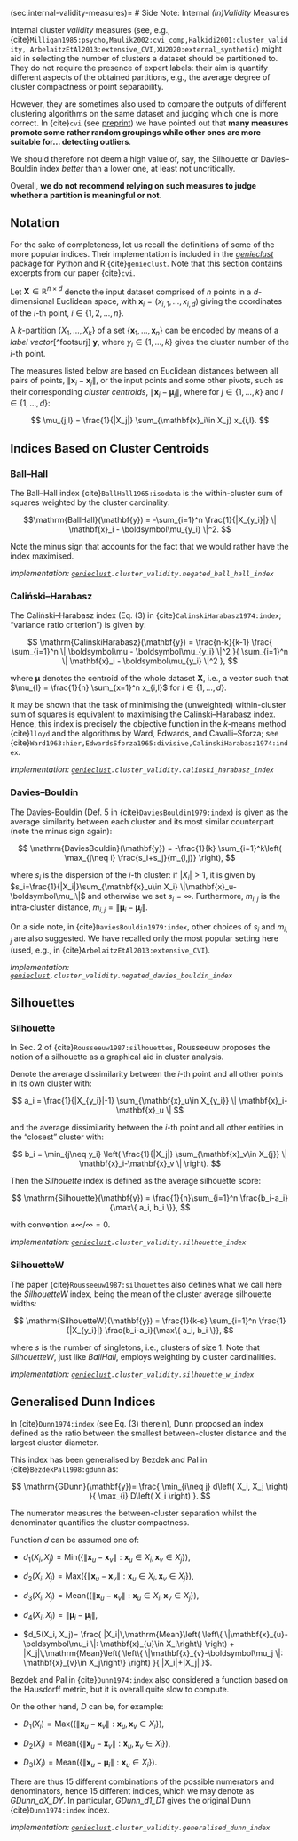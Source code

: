 (sec:internal-validity-measures)=
# Side Note: Internal *(In)Validity* Measures

<!--
TODO: clustering results - explore cvi_optim
-->

<!--
SKIP: Gagolewski's NN-based measures introduced in {cite}`cvi`
-->


Internal cluster *validity* measures (see, e.g.,
{cite}`Milligan1985:psycho,Maulik2002:cvi_comp,Halkidi2001:cluster_validity,
ArbelaitzEtAl2013:extensive_CVI,XU2020:external_synthetic`)
might aid in selecting the number of clusters a dataset should
be partitioned to. They do not require the presence of expert labels:
their aim is quantify different aspects of the obtained partitions,
e.g., the average degree of cluster compactness or point separability.

However, they are sometimes also used to compare the outputs of different
clustering algorithms on the same dataset and judging which one is more correct.
In {cite}`cvi` (see
[preprint](https://github.com/gagolews/bibliography/raw/master/preprints/2021cvi.pdf))
we have pointed out that **many measures promote some rather random groupings while
other ones are more suitable for... detecting outliers**.

We should therefore not deem a high value of, say,
the Silhouette or Davies–Bouldin index *better* than a lower one,
at least not uncritically.

Overall, **we do not recommend relying on such measures to judge whether
a partition is meaningful or not**.



## Notation

For the sake of completeness, let us recall the definitions
of some of the more popular indices. Their implementation is included
in the [*genieclust*](https://genieclust.gagolewski.com/) package for Python
and R {cite}`genieclust`.
Note that this section contains excerpts from our paper {cite}`cvi`.


Let $\mathbf{X}\in\mathbb{R}^{n\times d}$ denote the input dataset
comprised of $n$ points in a $d$-dimensional Euclidean space, with
$\mathbf{x}_i = (x_{i,1},\dots,x_{i,d})$ giving the coordinates of
the $i$-th point, $i\in\{1,2,\dots,n\}$.

A $k$-partition $\{X_1,\dots,X_k\}$ of a set
$\{\mathbf{x}_1, \dots, \mathbf{x}_n\}$
can be encoded by means of a *label vector*[^footsurj] $\mathbf{y}$, where
$y_i\in\{1,\dots,k\}$ gives the cluster number of the $i$-th point.

<!-- Let us denote the set of all such possible mappings with $\mathcal{C}_k$. -->

The measures listed below are based on Euclidean distances between all pairs
of points, $\|\mathbf{x}_i-\mathbf{x}_j\|$, or the input points and some
other pivots, such as their corresponding *cluster centroids*,
$\|\mathbf{x}_i-\boldsymbol\mu_j\|,$ where for $j\in\{1,\dots,k\}$ and $l\in\{1,\dots,d\}$:

$$
\mu_{j,l} = \frac{1}{|X_j|} \sum_{\mathbf{x}_i\in X_j} x_{i,l}.
$$



<!--
The fixation of the distance metric is not at all restrictive, as various
transformations can be applied onto $\mathbf{X}$ at the data
pre-processing stage, including variable selection, standardisation,
outlier removal, feature engineering (by means of spectral/kernel-based
methods).
-->



## Indices Based on Cluster Centroids

### Ball–Hall

<!--
The two following indices are based on within-cluster sum of squares (WCSS),
which itself can be rewritten in terms of the squared Euclidean
distances between the points and their respective centroids.
-->

The Ball--Hall index {cite}`BallHall1965:isodata` is the within-cluster
sum of squares weighted by the cluster cardinality:

$$\mathrm{BallHall}(\mathbf{y}) = -\sum_{i=1}^n \frac{1}{|X_{y_i}|}
\| \mathbf{x}_i - \boldsymbol\mu_{y_i} \|^2.
$$


Note the minus sign that accounts for the fact that we would rather
have the index maximised.

*Implementation: [`genieclust`](https://genieclust.gagolewski.com/)`.cluster_validity.negated_ball_hall_index`*



### Caliński–Harabasz


The Caliński–Harabasz index (Eq. (3) in {cite}`CalinskiHarabasz1974:index`;
"variance ratio criterion") is given by:

$$
\mathrm{CalińskiHarabasz}(\mathbf{y}) =
\frac{n-k}{k-1}
\frac{
\sum_{i=1}^n   \| \boldsymbol\mu - \boldsymbol\mu_{y_i} \|^2
}{
\sum_{i=1}^n   \| \mathbf{x}_i - \boldsymbol\mu_{y_i} \|^2
},
$$

where $\boldsymbol\mu$ denotes the centroid of the whole dataset $\mathbf{X}$,
i.e., a vector such that
$\mu_{l} = \frac{1}{n} \sum_{x=1}^n x_{i,l}$ for $l\in\{1,\dots,d\}$.

It may be shown that the task of minimising the (unweighted) within-cluster
sum of squares is equivalent to maximising the Caliński--Harabasz index.
Hence, this index is precisely the objective function in the $k$-means method
{cite}`lloyd` and the algorithms by Ward, Edwards, and Cavalli–Sforza;
see {cite}`Ward1963:hier,EdwardsSforza1965:divisive,CalinskiHarabasz1974:index`.

*Implementation: [`genieclust`](https://genieclust.gagolewski.com/)`.cluster_validity.calinski_harabasz_index`*



### Davies–Bouldin

The Davies-Bouldin (Def. 5 in {cite}`DaviesBouldin1979:index`)
is given as the average similarity between each cluster and its most
similar counterpart (note the minus sign again):

$$
\mathrm{DaviesBouldin}(\mathbf{y}) =
-\frac{1}{k}
\sum_{i=1}^k\left(
\max_{j\neq i}
\frac{s_i+s_j}{m_{i,j}}
\right),
$$

where $s_i$ is the dispersion of the $i$-th cluster: if
$|X_i|>1$, it is given by
$s_i=\frac{1}{|X_i|}\sum_{\mathbf{x}_u\in X_i} \|\mathbf{x}_u-\boldsymbol\mu_i\|$
and otherwise we set $s_i=\infty$. Furthermore, $m_{i,j}$ is the
intra-cluster distance, $m_{i,j}=\|\boldsymbol\mu_i-\boldsymbol\mu_j\|$.

On a side note, in {cite}`DaviesBouldin1979:index`, other choices of $s_i$
and $m_{i,j}$ are also suggested. We have recalled only the most popular setting
here (used, e.g., in {cite}`ArbelaitzEtAl2013:extensive_CVI`).

*Implementation: [`genieclust`](https://genieclust.gagolewski.com/)`.cluster_validity.negated_davies_bouldin_index`*



## Silhouettes

### Silhouette

In Sec. 2 of {cite}`Rousseeuw1987:silhouettes`, Rousseeuw proposes the notion of
a silhouette as a graphical aid in cluster analysis.

Denote the average dissimilarity between the $i$-th point and all other
points in its own cluster with:

$$
a_i = \frac{1}{|X_{y_i}|-1} \sum_{\mathbf{x}_u\in X_{y_i}} \| \mathbf{x}_i-\mathbf{x}_u \|
$$

and the average dissimilarity between the $i$-th point and all other
entities in the "closest" cluster with:

$$
b_i = \min_{j\neq y_i} \left(
\frac{1}{|X_j|} \sum_{\mathbf{x}_v\in X_{j}} \| \mathbf{x}_i-\mathbf{x}_v \|
\right).
$$

Then the *Silhouette* index is defined as the average
silhouette score:

$$
\mathrm{Silhouette}(\mathbf{y}) = \frac{1}{n}\sum_{i=1}^n \frac{b_i-a_i}{\max\{ a_i, b_i \}},
$$

with convention $\pm\infty/\infty=0$.

*Implementation: [`genieclust`](https://genieclust.gagolewski.com/)`.cluster_validity.silhouette_index`*


### SilhouetteW


The paper {cite}`Rousseeuw1987:silhouettes` also defines
what we call here the *SilhouetteW* index,
being the mean of the cluster average silhouette widths:

$$
\mathrm{SilhouetteW}(\mathbf{y}) = \frac{1}{k-s}
\sum_{i=1}^n
\frac{1}{|X_{y_i}|}
\frac{b_i-a_i}{\max\{ a_i, b_i \}},
$$

where $s$ is the number of singletons, i.e., clusters of size 1.
Note that *SilhouetteW*, just like *BallHall*, employs
weighting by cluster cardinalities.


*Implementation: [`genieclust`](https://genieclust.gagolewski.com/)`.cluster_validity.silhouette_w_index`*


## Generalised Dunn Indices

In {cite}`Dunn1974:index` (see Eq. (3) therein),
Dunn proposed an index defined as the
ratio between the smallest between-cluster distance and the largest
cluster diameter.

This index has been generalised by Bezdek and Pal in
{cite}`BezdekPal1998:gdunn` as:

$$
\mathrm{GDunn}(\mathbf{y})=
\frac{
\min_{i\neq j} d\left( X_i, X_j \right)
}{
\max_{i} D\left( X_i \right)
}.
$$

The numerator measures the between-cluster separation whilst the
denominator quantifies the cluster compactness.

Function $d$ can be assumed one of:

-   $d_1(X_i, X_j)=\mathrm{Min}\left(
    \left\{ \|\mathbf{x}_{u}-\mathbf{x}_{v}\|: \mathbf{x}_{u}\in X_i, \mathbf{x}_{v}\in X_j\right\}
    \right)$,

-   $d_2(X_i, X_j)=\mathrm{Max}\left(
    \left\{ \|\mathbf{x}_{u}-\mathbf{x}_{v}\|: \mathbf{x}_{u}\in X_i, \mathbf{x}_{v}\in X_j \right\}
    \right)$,

-   $d_3(X_i, X_j)=\mathrm{Mean}\left(
    \left\{ \|\mathbf{x}_{u}-\mathbf{x}_{v}\|: \mathbf{x}_{u}\in X_i, \mathbf{x}_{v}\in X_j \right\}
    \right)$,

-   $d_4(X_i, X_j)= \|\boldsymbol\mu_i-\boldsymbol\mu_j\|$,

-   $d_5(X_i, X_j)=
    \frac{
    |X_i|\,\mathrm{Mean}\left(
    \left\{ \|\mathbf{x}_{u}-\boldsymbol\mu_i \|: \mathbf{x}_{u}\in X_i\right\}
    \right)
    +
    |X_j|\,\mathrm{Mean}\left(
    \left\{ \|\mathbf{x}_{v}-\boldsymbol\mu_j \|: \mathbf{x}_{v}\in X_j\right\}
    \right)
    }{
    |X_i|+|X_j|
    }$.

Bezdek and Pal in {cite}`Dunn1974:index` also considered a function
based on the Hausdorff metric, but it is overall quite slow to compute.

On the other hand, $D$ can be, for example:

-   $D_1(X_i)=\mathrm{Max}\left(
    \left\{ \|\mathbf{x}_{u}-\mathbf{x}_{v}\|: \mathbf{x}_{u},\mathbf{x}_{v}\in X_i\right\}
    \right)$,

-   $D_2(X_i)=\mathrm{Mean}\left(
    \left\{ \|\mathbf{x}_{u}-\mathbf{x}_{v}\|: \mathbf{x}_{u},\mathbf{x}_{v}\in X_i\right\}
    \right)$,

-   $D_3(X_i)=\mathrm{Mean}\left(
    \left\{ \|\mathbf{x}_{u}-\boldsymbol\mu_i\|: \mathbf{x}_{u}\in X_i\right\}
    \right)$.

There are thus 15 different combinations of the possible numerators and
denominators, hence 15 different indices, which we may denote
as *GDunn_dX_DY*. In particular, *GDunn_d1_D1* gives the original Dunn
{cite}`Dunn1974:index` index.


*Implementation: [`genieclust`](https://genieclust.gagolewski.com/)`.cluster_validity.generalised_dunn_index`*

<!--

## CVIs based on near-neighbour graphs

Let $\mathrm{NN}_M(i)=\{{j_1}, \dots, {j_M}\}$ denote the set of the
$i$-th point's $M$ nearest neighbours,
$0<\|\mathbf{x}_i-\mathbf{x}_{j_1}\|<\dots<\|\mathbf{x}_i-\mathbf{x}_{j_M}\|$
(assuming there are no tied distances, otherwise, some small random
noise can be added).

#### 21--50) DuNN_OWAs_OWAc

Note that the original Dunn index (denoted *GDunn_d1_D1* above) can be
viewed as:

$$
\mathrm{Dunn}(\mathbf{y})=\frac{
   \mathrm{Min}\left( \left\{ \|\mathbf{x}_i-\mathbf{x}_j\|: y_i\neq C(j)\right\} \right)
}{
    \mathrm{Max}\left( \left\{ \|\mathbf{x}_i-\mathbf{x}_j\|: y_i = C(j)\right\} \right)
}.
$$

In {cite}`cvi` we proposed the following generalisation of the above -- a
generalised Dunn-type index based on the notion of the
$M$-near-neighbour graph and ordered weighted averaging {cite}`Yager1988:owa`
operators -- convex combinations (weighted sums) of ordered inputs.
Namely:

$$
\mathrm{DuNN}(\mathbf{y})=\frac{
    \mathrm{OWA}_s\left( \left\{ \|\mathbf{x}_i-\mathbf{x}_j\|: y_i\neq C(j), i\in\mathrm{NN}_M(j)\text{ or }j\in \mathrm{NN}_M(i) \right\} \right)
}{
    \mathrm{OWA}_c\left( \left\{ \|\mathbf{x}_i-\mathbf{x}_j\|: y_i= C(j), i\in\mathrm{NN}_M(j)\text{ or }j\in \mathrm{NN}_M(i) \right\}\right)
}.
$$

As a measure of cluster separation we aggregate the ordered
between-point distances but only provided that they are part of the
near-neighbour graph. This will enable us to take the local point
density into account and detect well-separable clusters of even quite
sophisticated shapes. In a similar manner, cluster compactness will be
based on the nearest neighbours as well.

Below we shall study pairs of $\mathrm{OWA}_s$ and $\mathrm{OWA}_c$
chosen amongst:

-   $\mathrm{Min}$,

-   $\mathrm{Max}$,

-   $\mathrm{Mean}$,

-   $\mathrm{SMin}_\delta(q_1,q_2,\dots,q_z)=
    \sum_{i=1}^{z} w_{i,z} q_{(i)}$, with
    $w_{i, z}=\frac{\psi(i; z, \delta)}{\sum_{j=z-3\delta+1}^z \psi(j; z, \delta)}$
    for $i> z-3\delta$ and 0 otherwise ("smooth minimum"),

-   $\mathrm{SMax}_\delta(q_1,q_2,\dots,q_z)=
    \sum_{i=1}^{z} w_{i,z} q_{(i)}$, with
    $w_{i, z}=\frac{\psi(i; z, \delta)}{\sum_{j=1}^{3\delta} \psi(j; 1, \delta)}$
    for $i\le 3\delta$ and 0 otherwise ("smooth maximum"),

where $q_{(1)} \ge q_{(2)} \ge \dots \ge q_{(z)}$ and
$\psi(\cdot; \mu, \sigma)$ denotes the probability density function of
the normal distribution with expectation $\mu$ and standard deviation
$\sigma$, see also {cite}`CenaGagolewski2020:genieowa`.

For instance, *DuNN_25_SMin:5_Max* denotes a generalised Dunn index
based on each point's 25 nearest neighbours. It uses $\mathrm{SMin}_5$
as a separation measure (computed over a subset of $25n$ distances
restricted to the pair of points belonging to different clusters) and
$\mathrm{Max}$ as a measure of compactness (the remainder of the $25n$
distances comprised of point pairs belonging to the same clusters).
Moreover, we will study indices like *DuNN_25_Mean_Const*, where the
denominator is fixed at 1.

In the sequel we will consider $M=5$ and $M=25$. In order to keep the
number of cases within reasonable limits, we will restrict ourselves to
30 different CVIs of this type (see
Table [3](#tab:res2){reference-type="ref" reference="tab:res2"} for a
complete listing).

#### 51,52) WCNN_M

The within-cluster near-neighbours (WCNN; see {cite}`cvi`) index is parametrised by
$M\ge 1$. It aims to reflect how many nearest neighbours of every point
actually belong to the very same cluster:

$$
\mathrm{WCNN}(\mathbf{y}) =
\frac{
\left|y_i = C(j):
j\in\mathrm{NN}_M(i)\right|
}{
nM
}.
$$

Ideally, $\mathrm{WCNN}(\mathbf{y}) = 1$. Hence, this is a measure of how
well the clusters are separated from each other.

Additionally, to prevent the formation of small clusters, we will assume
$\mathrm{WCNN}(\mathbf{y})=-\infty$ whenever there is a cluster of cardinality
$\le M$. Similarly as above, we shall consider $M\in\{5, 25\}$.

-->

